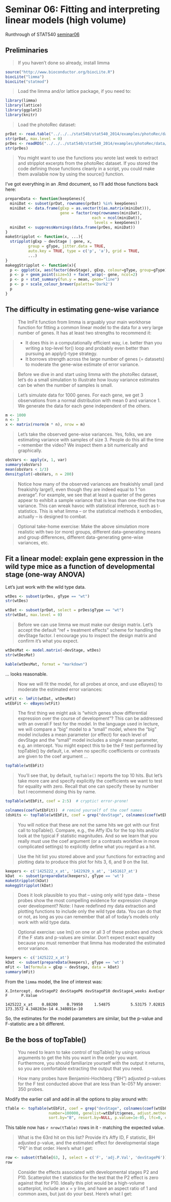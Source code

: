 Seminar 06: Fitting and interpreting linear models (high volume)
================================================================

Runthrough of STAT540 [seminar06](http://www.ugrad.stat.ubc.ca/~stat540/seminars/seminar06_highVolumeLinearModelling.html)

Preliminaries
-------------

> If you haven't done so already, install limma 

```r
source("http://www.bioconductor.org/biocLite.R")
biocLite("limma")
biocLite("statmod")
```

> Load the limma and/or lattice package, if you need to:

```r
library(limma)
library(lattice)
library(ggplot2)
library(knitr)
```

> Load the photoRec dataset:

```r
prDat <- read.table("../../../stat540/stat540_2014/examples/photoRec/data/GSE4051_data.tsv")
str(prDat, max.level = 0)
prDes <- readRDS("../../../stat540/stat540_2014/examples/photoRec/data/GSE4051_design.rds")
str(prDes)
```

> You might want to use the functions you wrote last week to extract and stripplot excerpts from the photoRec dataset. If you stored the code defining those functions cleanly in a script, you could make them available now by using the source() function.

I've got everything in an .Rmd document, so I'll add those functions back here:

```r
prepareData <- function(keepGenes){
  miniDat <- subset(prDat, rownames(prDat) %in% keepGenes)
  miniDat <- data.frame(gExp = as.vector(t(as.matrix(miniDat))),
                        gene = factor(rep(rownames(miniDat), 
                                      each = ncol(miniDat)),
                                       levels = keepGenes))
  miniDat <- suppressWarnings(data.frame(prDes, miniDat))
}
makeStripplot <- function(x, ...){
  stripplot(gExp ~ devStage | gene, x,
          group = gType, jitter.data = TRUE,
          auto.key = TRUE, type = c('p', 'a'), grid = TRUE, 
          ...)
}
makeggStripplot <- function(x){
  p <- ggplot(x, aes(factor(devStage), gExp, colour=gType, group=gType))
  p <- p + geom_point(size=5) + facet_wrap(~ gene, ncol=2)
  p <- p + stat_summary(fun.y = mean, geom="line")
  p <- p + scale_colour_brewer(palette='Dark2')
  p
}
```

The difficulty in estimating gene-wise variance
-----------------------------------------------

> The lmFit function from limma is arguably your main workhorse function for fitting a common linear model to the data for a very large number of genes. It has at least two strengths to recommend it:

> - It does this in a computationally efficient way, i.e. better than you writing a top-level for() loop and probably even better than pursuing an apply()-type strategy.
> - It borrows strength across the large number of genes (= datasets) to moderate the gene-wise estimate of error variance.

> Before we dive in and start using limma with the photoRec dataset, let's do a small simulation to illustrate how lousy variance estimates can be when the number of samples is small.

> Let's simulate data for 1000 genes. For each gene, we get 3 observations from a normal distribution with mean 0 and variance 1. We generate the data for each gene independent of the others.

```r
m <- 1000
n <- 3
x <- matrix(rnorm(m * n), nrow = m)
```

> Let's take the observed gene-wise variances. Yes, folks, we are estimating variance with samples of size 3. People do this all the time -- remember the video? We inspect them a bit numerically and graphically.

```r
obsVars <- apply(x, 1, var)
summary(obsVars)
mean(obsVars < 1/3)
densityplot(~obsVars, n = 200)
```

> Notice how many of the observed variances are freakishly small (and freakishly large!), even though they are indeed equal to 1 "on average". For example, we see that at least a quarter of the genes appear to exhibit a sample variance that is less than one-third the true variance. This can wreak havoc with statistical inference, such as t-statistics. This is what limma -- or the statistical methods it embodies, actually -- is designed to combat.

> Optional take-home exercise: Make the above simulation more realistic with two (or more) groups, different data-generating means and group differences, different data-generating gene-wise variances, etc.

Fit a linear model: explain gene expression in the wild type mice as a function of developmental stage (one-way ANOVA)
-----------------------------------

Let's just work with the wild type data.

```r
wtDes <- subset(prDes, gType == "wt")
str(wtDes)
```

```r
wtDat <- subset(prDat, select = prDes$gType == "wt")
str(wtDat, max.level = 0)
```

> Before we can use limma we must make our design matrix. Let's accept the default "ref + treatment effects" scheme for handling the devStage factor. I encourage you to inspect the design matrix and confirm it's what you expect.

```r
wtDesMat <- model.matrix(~devStage, wtDes)
str(wtDesMat)
```

```r
kable(wtDesMat, format = "markdown")
```

... looks reasonable.

> Now we will fit the model, for all probes at once, and use eBayes() to moderate the estimated error variances:

```r
wtFit <- lmFit(wtDat, wtDesMat)
wtEbFit <- eBayes(wtFit)
```

> The first thing we might ask is "which genes show differential expression over the course of development"? This can be addressed with an overall F test for the model. In the language used in lecture, we will compare a "big" model to a "small" model, where the "big" model includes a mean parameter (or effect) for each level of devStage and the "small" model includes a single mean parameter, e.g. an intercept. You might expect this to be the F test performed by topTable() by default, i.e. when no specific coefficients or contrasts are given to the coef argument ...

```r
topTable(wtEbFit)
```

> You'll see that, by default, `topTable()` reports the top 10 hits. But let's take more care and specify explicitly the coefficients we want to test for equality with zero. Recall that one can specify these by number but I recommend doing this by name.

```r
topTable(wtEbFit, coef = 2:5)  # cryptic! error-prone!
```

```r
colnames(coef(wtEbFit))  # remind yourself of the coef names
(dsHits <- topTable(wtEbFit, coef = grep("devStage", colnames(coef(wtEbFit)))))
```

> You will notice that these are not the same hits we got with our first call to topTable(). Compare, e.g., the Affy IDs for the top hits and/or look at the typical F statistic magnitudes. And so we learn that you really must use the coef argument (or a contrasts workflow in more complicated settings) to explicitly define what you regard as a hit.

> Use the hit list you stored above and your functions for extracting and plotting data to produce this plot for hits 3, 6, and 9 on the list.

```r
keepers <- c('1425222_x_at', '1422929_s_at', '1451617_at')
kDat  <- subset(prepareData(keepers), gType == 'wt')
makeStripplot(kDat)
makeggStripplot(kDat)
```

> Does it look plausible to you that -- using only wild type data -- these probes show the most compelling evidence for expression change over development? Note: I have redefined my data extraction and plotting functions to include only the wild type data. You can do that or not, as long as you can remember that all of today's models only work with wild type data.

> Optional exercise: use lm() on one or all 3 of these probes and check if the F stats and p-values are similar. Don't expect exact equality because you must remember that limma has moderated the estimated error variance.

```r
keepers <- c('1425222_x_at')
kDat  <- subset(prepareData(keepers), gType == 'wt')
mFit <- lm(formula = gExp ~ devStage, data = kDat)
summary(mFit)
```

From the `limma` model, the line of interest was:

`             X.Intercept. devStageP2 devStageP6 devStageP10 devStage4_weeks AveExpr        F      P.Value`

`1425222_x_at    0.88200    0.79950     1.54875         5.53175 7.02815 173.3572 4.348283e-14 4.340891e-10`

So, the estimates for the model parameters are similar, but the p-value and F-statistic are a bit different.

Be the boss of topTable()
-------------------------

> You need to learn to take control of topTable() by using various arguments to get the hits you want in the order you want. Furthermore, you should familiarize yourself with the output it returns, so you are comfortable extracting the output that you need.

> How many probes have Benjamini-Hochberg ("BH") adjusted p-values for the F test conducted above that are less than 1e-05?
> My answer: 350 probes.

Modify the earlier call and add in all the options to play around with:

```r
tTable <- topTable(wtEbFit, coef = grep("devStage", colnames(coef(wtEbFit))),
                   number=100000, genelist=wtEbFit$genes, adjust.method="BH",
                   sort.by="B", resort.by=NULL, p.value=1e-05, lfc=0, confint=FALSE)
```

This table now has `r nrow(tTable)` rows in it - matching the expected value.

> What is the 63rd hit on this list? Provide it's Affy ID, F statistic, BH adjusted p-value, and the estimated effect for developmental stage "P6" in that order. Here's what I get:

```r
row <- subset(tTable[63, ], select = c('F', 'adj.P.Val', 'devStageP6'))
row
```

> Consider the effects associated with developmental stages P2 and P10. Scatterplot the t statistics for the test that the P2 effect is zero against that for P10. Ideally this plot would be a high-volume scatterplot, include an x = y line, and have an aspect ratio of 1 and common axes, but just do your best. Here's what I get:



